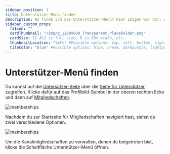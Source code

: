 ```yaml
---
sidebar_position: 1
title: Unterstützer-Menü finden
description: Wo finde ich das Unterstützer-Menü? Hier zeigen wir dir, wo du es auf Odysee finden kannst.
sidebar_custom_props:
  faIcon: ""
  cardThumbnail: "/img/g_1200x600_Transparent_Placeholder.png"
  cardSize: 12 #12 is full size, 6 is 50% width, etc.
  thumbnailLocation: "left" #Possible options: top, left, bottom, right, none
  tileColor: "blue" #Possible options: blue, cream, darkpurple, lightpurple, mauve, orange, pink, none
---
```


# Unterstützer-Menü finden

Du kannst auf die [Untersützer-Seite](https://odysee.com/$/memberships/supporter) über die [Seite für Unterstützer](https://odysee.com/$/memberships) zugreifen. Klicke dafür auf das Profilbild-Symbol <OdyseeButtonRound><OdyseeIcon type="person"/></OdyseeButtonRound> in der oberen rechten Ecke und dann auf [<OdyseeIcon type="membership"/> Mitgliedschaften](https://odysee.com/$/memberships).

![memberships](https://thumbs.odycdn.com/f458f5cfc1a5e17b24f7a5370337b018.webp)

Nachdem du zur Startseite für Mitgliedschaften navigiert hast, siehst du zwei verschiedene Optionen.

![memberships](https://thumbs.odycdn.com/c8e5e4ef94d294330f0e9a18784fc661.webp)

Um die Kanalmitgliedschaften zu verwalten, denen du beigetreten bist, klicke die Schaltfläche <PrimaryOdyseeButton url="https://odysee.com/$/memberships/supporter">Unterstützer-Menü öffnen</PrimaryOdyseeButton>.
